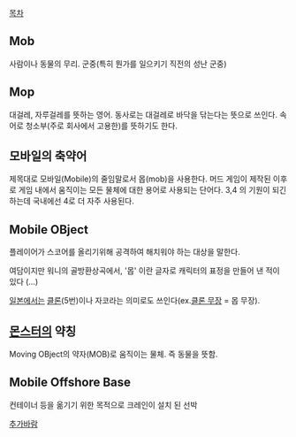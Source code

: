 [[목차]]

== Mob ==
사람이나 동물의 무리. 군중(특히 뭔가를 일으키기 직전의 성난 군중)

== Mop ==
대걸레, 자루걸레를 뜻하는 영어. 동사로는 대걸레로 바닥을 닦는다는 뜻으로 쓰인다. 속어로 청소부(주로 회사에서 고용한)를 뜻하기도 한다.

== 모바일의 축약어 ==
제목대로 모바일(Mobile)의 줄임말로서 몹(mob)을 사용한다. 머드 게임이 제작된 이후로 게임 내에서 움직이는 모든 물체에 대한 용어로 사용되는 단어다. 3,4 의 기원이 되긴 하는데 국내에선 4로 더 자주 사용된다.

== Mobile OBject ==
플레이어가 스코어를 올리기위해 공격하여 해치워야 하는 대상을 말한다.

여담이지만 워니의 골방환상곡에서, '몹' 이란 글자로 캐릭터의 표정을 만들어 낸 적이 있다 (...)

[[일본]]에서는 [[클론]](5번)이나 자코라는 의미로도 쓰인다(ex.[[클론 무장]] = 몹 무장).

== [[몬스터]]의 약칭 ==
Moving OBject의 약자(MOB)로 움직이는 물체. 즉 동물을 뜻함.

== Mobile Offshore Base ==

컨테이너 등을 옮기기 위한 목적으로 크레인이 설치 된 선박

[[추가바람]]
